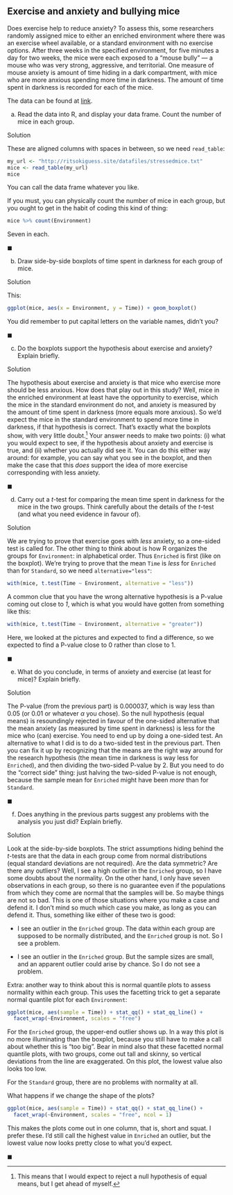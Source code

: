 ##  Exercise and anxiety and bullying mice


 Does exercise help to reduce anxiety?
To assess this, some researchers randomly assigned
mice to either 
an enriched environment where there was an exercise wheel available,
or a standard environment with no exercise options. After three weeks
in the specified environment, for five minutes a day for two weeks,
the mice were each exposed to a "mouse bully" --- a mouse who was very
strong, aggressive, and territorial. One measure of mouse anxiety is
amount of time hiding in a dark compartment, with mice who are more
anxious spending more time in darkness. The amount of time spent in
darkness is recorded for each of the mice. 

The data can be found at
[link](http://ritsokiguess.site/datafiles/stressedmice.txt). 



(a) Read the data into R, and display your data frame. Count the number of mice in each group. 

Solution


These are aligned columns with spaces in between, so we need `read_table`:

```r
my_url <- "http://ritsokiguess.site/datafiles/stressedmice.txt"
mice <- read_table(my_url)
mice
```

   

You can call the data frame whatever you like.

If you must, you can physically count the number of mice in each group, but you ought to get in the habit of coding this kind of thing:

```r
mice %>% count(Environment)
```

 

Seven in each.
 

$\blacksquare$

(b) Draw side-by-side boxplots of time spent in darkness for each
group of mice.

Solution


This:


```r
ggplot(mice, aes(x = Environment, y = Time)) + geom_boxplot()
```

     

You did remember to put capital letters on the variable names, didn't you?
 

$\blacksquare$

(c) Do the boxplots support the hypothesis about exercise and
anxiety? Explain briefly.

Solution


The hypothesis about exercise and anxiety is that mice who
exercise more should be less anxious. How does that play out in
this study? Well, mice in the enriched environment at least have
the opportunity to exercise, which the mice in the standard
environment do not, and anxiety is measured by the amount of time
spent in darkness (more equals more anxious).
So we'd expect the mice in the standard environment to spend more
time in darkness, if that hypothesis is correct.
That's exactly what the boxplots show, with very little
doubt.^[This means that I would expect to reject a null hypothesis of equal means, but I get ahead of myself.]
Your answer needs to make two points: (i) what you would expect to
see, if the hypothesis about anxiety and exercise is true, and
(ii) whether you actually did see it. You can do this either way
around: for example, you can say what you see in the boxplot, and
then make the case that this *does* support the idea of more
exercise corresponding with less anxiety.
 

$\blacksquare$

(d) Carry out a $t$-test for comparing the mean time spent in
darkness for the mice in the two groups. Think carefully about the
details of the $t$-test (and what you need evidence in favour of).

Solution


We are trying to prove that exercise goes with *less*
anxiety, so a one-sided test is called for. The other thing to
think about is how R organizes the groups for
`Environment`: in alphabetical order. Thus
`Enriched` is first (like on the boxplot). We're trying to
prove that the mean `Time` is *less* for
`Enriched` than for `Standard`, so we need `alternative="less"`:

```r
with(mice, t.test(Time ~ Environment, alternative = "less"))
```

     

A common clue that you have the wrong alternative hypothesis is a P-value coming out close to *1*, which is what you would have gotten from something like this:

```r
with(mice, t.test(Time ~ Environment, alternative = "greater"))
```

     

Here, we looked at the pictures and expected to find a difference, so we expected to find a P-value close to 0 rather than close to 1.
 

$\blacksquare$

(e) What do you conclude, in terms of anxiety and exercise (at
least for mice)? Explain  briefly.

Solution


The P-value (from the previous part) is 0.000037, which is way less
than 0.05 (or 0.01 or whatever $\alpha$ you chose). So the null
hypothesis (equal means) is resoundingly rejected in favour of the
one-sided alternative that the mean anxiety (as measured by time
spent in darkness) is less for the mice who (can) exercise.
You need to end up by doing a one-sided test. An alternative to
what I did is to do a two-sided test in the previous part. Then
you can fix it up by recognizing that the means are the right way
around for the research hypothesis (the mean time in darkness is
way less for `Enriched`), and then dividing the two-sided
P-value by 2. But you need to do the "correct side" thing: just
halving the two-sided P-value is not enough, because the sample
mean for `Enriched` might have been *more* than for
`Standard`. 
 

$\blacksquare$

(f) Does anything in the previous parts suggest any problems with
the analysis you just did? Explain briefly.

Solution


Look at the side-by-side boxplots. The strict assumptions hiding
behind the $t$-tests are that the data in each group come from
normal distributions (equal standard deviations are not
required). Are the data symmetric? Are there any outliers? Well, I
see a high outlier in the `Enriched` group, so I have some
doubts about the normality. On the other hand, I only have seven
observations in each group, so there is no guarantee even if the
populations from which they come are normal that the samples will
be. So maybe things are not so bad.
This is one of those situations where you make a case and defend it. I
don't mind so much which case you make, as long as you can defend
it. Thus, something like either of these two is good:


* I see an outlier in the `Enriched` group. The data
within each group are supposed to be normally distributed, and
the `Enriched` group is not. So I see a problem.

* I see an outlier in the `Enriched` group. But the
sample sizes are small, and an apparent outlier could arise by
chance. So I do not see a problem.

Extra: another way to think about this is normal quantile plots to assess
normality within each group. This uses the facetting trick to get a separate normal quantile plot for each `Environment`:

```r
ggplot(mice, aes(sample = Time)) + stat_qq() + stat_qq_line() +
  facet_wrap(~Environment, scales = "free")
```

     

For the `Enriched` group, the upper-end outlier shows up. In a
way this plot is no more illuminating than the boxplot, because you
still have to make a call about whether this is "too big". Bear in
mind also that these facetted normal quantile plots, with two groups,
come out tall and skinny, so vertical deviations from the line are
exaggerated. On this plot, the lowest value also looks too low.

For the `Standard` group, there are no problems with normality
at all.

What happens if we change the shape of the plots?

```r
ggplot(mice, aes(sample = Time)) + stat_qq() + stat_qq_line() +
  facet_wrap(~Environment, scales = "free", ncol = 1)
```

     

This makes the plots come out in one column, that is, short and
squat. I prefer these. I'd still call the highest value in
`Enriched` an outlier, but the lowest value now looks pretty
close to what you'd expect.
 
$\blacksquare$


